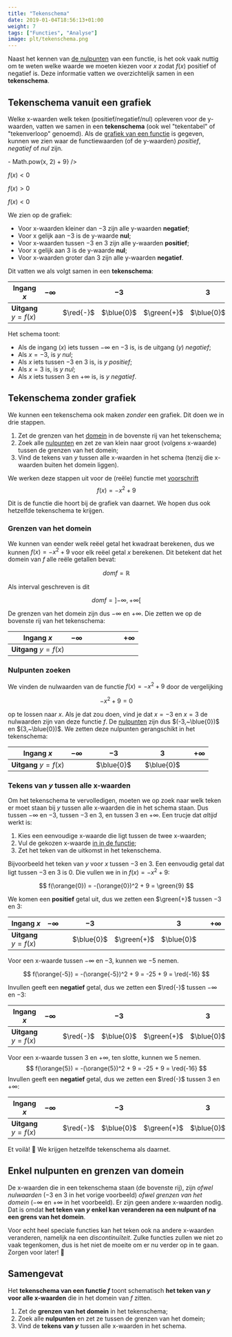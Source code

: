 ---
title: "Tekenschema"
date: 2019-01-04T18:56:13+01:00
weight: 7
tags: ["Functies", "Analyse"]
image: plt/tekenschema.png
---

Naast het kennen van [de nulpunten](../nulpunten) van een functie, is het ook
vaak nuttig om te weten welke waarde we moeten kiezen voor $x$ zodat $f(x)$
positief of negatief is. Deze informatie vatten we overzichtelijk samen in een
**tekenschema**.

## Tekenschema vanuit een grafiek

Welke x-waarden welk teken <Mute>(positief/negatief/nul)</Mute> opleveren voor de y-waarden, vatten we samen in een **tekenschema** <Mute>(ook wel "tekentabel" of "tekenverloop" genoemd)</Mute>.  Als de [grafiek van een functie](../grafiek) is gegeven, kunnen we zien waar de functiewaarden <Mute>(of de y-waarden)</Mute> _positief_, _negatief_ of _nul_ zijn.

<Plot>
<Fx fx={x => - Math.pow(x, 2) + 9} />
<Rectangle x1={-15} x2={-3} y1={0} y2={-15} fill="red" fillOpacity={0.5} />
<Rectangle x1={-3} x2={3} y1={0} y2={15} fill="green" fillOpacity={0.5} />
<Rectangle x1={3} x2={15} y1={0} y2={-15} fill="red" fillOpacity={0.5} />
<SvgNote x={-8} y={-2} backgroundOpacity={0.5}>

$f(x)\lt 0$
</SvgNote>
<SvgNote x={0} y={2} backgroundOpacity={0.5}>

$f(x)\gt 0$
</SvgNote>
<SvgNote x={8} y={-2} backgroundOpacity={0.5}>

$f(x)\lt 0$
</SvgNote>
</Plot>

We zien op de grafiek:

-   Voor x-waarden kleiner dan $-3$ zijn alle y-waarden **<Red>negatief</Red>**;
-   Voor x gelijk aan $-3$ is de y-waarde **<Blue>nul</Blue>**;
-   Voor x-waarden tussen $-3$ en $3$ zijn alle y-waarden **<Green>positief</Green>**;
-   Voor x gelijk aan $3$ is de y-waarde **<Blue>nul</Blue>**;
-   Voor x-waarden groter dan $3$ zijn alle y-waarden **<Red>negatief</Red>**.

Dit vatten we als volgt samen in een **tekenschema**:

| Ingang $x$             | $-\infty$ |           | $-3$       |             | $3$        |           | $+\infty$ |
| ---------------------- | --------- | --------- | ---------- | ----------- | ---------- | --------- | --------- |
| **Uitgang** $y = f(x)$ |           | $\red{-}$ | $\blue{0}$ | $\green{+}$ | $\blue{0}$ | $\red{-}$ |

Het schema toont:

-   Als de ingang ($x$) iets tussen $-\infty$ en $-3$ is, is de uitgang ($y$) _<Red>negatief</Red>_;
-   Als $x=-3$, is $y$ _<Blue>nul</Blue>_;
-   Als $x$ iets tussen $-3$ en $3$ is, is $y$ _<Green>positief</Green>_;
-   Als $x=3$ is, is $y$ _<Blue>nul</Blue>_;
-   Als $x$ iets tussen $3$ en $+\infty$ is, is $y$ _<Red>negatief</Red>_.

## Tekenschema zonder grafiek

We kunnen een tekenschema ook maken _zonder_ een grafiek. Dit doen we in drie
stappen.

1. Zet de grenzen van het [domein](../domein_beeld#domein-van-een-functie) in de bovenste rij van het tekenschema;
2. Zoek alle [nulpunten](../nulpunten) en zet ze van klein naar groot <Mute>(volgens x-waarde)</Mute> tussen de grenzen van het domein;
3. Vind de tekens van $y$ tussen alle x-waarden in het schema <Mute>(tenzij die x-waarden buiten het domein liggen)</Mute>.

We werken deze stappen uit voor de <Mute>(reële)</Mute> functie met
[voorschrift](../voorschrift) 
$$
f(x) = -x^2 + 9
$$

Dit is de functie die hoort bij de grafiek van daarnet. We hopen dus ook
hetzelfde tekenschema te krijgen.

### Grenzen van het domein

We kunnen van eender welk reëel getal het kwadraat berekenen, dus we kunnen
$f(x) = -x^2 + 9$ voor elk reëel getal $x$ berekenen. Dit betekent dat het
domein van $f$ alle reële getallen bevat:


$$
dom f = \mathbb{R}
$$


Als interval geschreven is dit


$$
dom f = \left] -\infty, +\infty \right[%]
$$


De grenzen van het domein zijn dus $-\infty$ en $+\infty$. Die zetten we op de
bovenste rij van het tekenschema:

| Ingang $x$             | $-\infty$ |     |     |     |     |     | $+\infty$ |
| ---------------------- | --------- | --- | --- | --- | --- | --- | --------- |
| **Uitgang** $y = f(x)$ |           |     |     |     |     |     |

### Nulpunten zoeken

We vinden de nulwaarden van de functie $f(x) = -x^2 + 9$ door de
vergelijking

$$
-x^2 + 9 = 0
$$

op te lossen naar $x$.
Als je dat zou doen, vind je dat $x=-3$ en $x=3$ de nulwaarden zijn van deze functie $f$. De
[nulpunten](../nulpunten#nulpunten-van-een-functie) zijn dus $(-3,~\blue{0})$ en
$(3,~\blue{0})$. We zetten deze nulpunten gerangschikt in het tekenschema:

| Ingang $x$             | $-\infty$ |     | $-3$       |     | $3$        |     | $+\infty$ |
| ---------------------- | --------- | --- | ---------- | --- | ---------- | --- | --------- |
| **Uitgang** $y = f(x)$ |           |     | $\blue{0}$ |     | $\blue{0}$ |     |

### Tekens van $y$ tussen alle x-waarden

Om het tekenschema te vervolledigen, moeten we op zoek naar welk teken er moet
staan bij $y$ tussen alle x-waarden die in het schema staan. Dus tussen
$-\infty$ en $-3$, tussen $-3$ en $3$, en tussen $3$ en $+\infty$. Een trucje
dat _altijd_ werkt is:

1. Kies een eenvoudige x-waarde die ligt tussen de twee x-waarden;
2. Vul de gekozen x-waarde [in in de functie](../voorschrift#x-invullen-in-een-voorschrift);
3. Zet het teken van de uitkomst in het tekenschema.

Bijvoorbeeld het teken van
$y$ voor $x$ tussen $-3$ en $3$. Een eenvoudig getal dat ligt tussen $-3$ en $3$ is
$0$. Die vullen we in in $f(x) = -x^2 + 9$:

$$
f(\orange{0}) = -(\orange{0})^2 + 9 = \green{9}
$$

We komen een **<Green>positief</Green>** getal uit, dus we zetten een $\green{+}$ tussen $-3$ en $3$:

| Ingang $x$             | $-\infty$ |     | $-3$       |             | $3$        |     | $+\infty$ |
| ---------------------- | --------- | --- | ---------- | ----------- | ---------- | --- | --------- |
| **Uitgang** $y = f(x)$ |           |     | $\blue{0}$ | $\green{+}$ | $\blue{0}$ |     |

Voor een x-waarde tussen $-\infty$ en $-3$, kunnen we $-5$ nemen.

$$
f(\orange{-5}) = -(\orange{-5})^2 + 9 = -25 + 9 = \red{-16}
$$

Invullen geeft een **<Red>negatief</Red>** getal, dus we zetten een $\red{-}$ tussen $-\infty$ en $-3$:

| Ingang $x$             | $-\infty$ |           | $-3$       |             | $3$        |     | $+\infty$ |
| ---------------------- | --------- | --------- | ---------- | ----------- | ---------- | --- | --------- |
| **Uitgang** $y = f(x)$ |           | $\red{-}$ | $\blue{0}$ | $\green{+}$ | $\blue{0}$ |     |

Voor een x-waarde tussen $3$ en $+\infty$, ten slotte, kunnen we
$5$ nemen. 
$$
f(\orange{5}) = -(\orange{5})^2 + 9 = -25 + 9 =
\red{-16}
$$
 Invullen geeft een **<Red>negatief</Red>** getal, dus we zetten een $\red{-}$ tussen $3$ en
$+\infty$:

| Ingang $x$             | $-\infty$ |           | $-3$       |             | $3$        |           | $+\infty$ |
| ---------------------- | --------- | --------- | ---------- | ----------- | ---------- | --------- | --------- |
| **Uitgang** $y = f(x)$ |           | $\red{-}$ | $\blue{0}$ | $\green{+}$ | $\blue{0}$ | $\red{-}$ |

Et voilà! 💪 We krijgen hetzelfde tekenschema als daarnet.

## Enkel nulpunten en grenzen van domein

De x-waarden die in een tekenschema staan <Mute>(de bovenste rij)</Mute>,
zijn _ofwel nulwaarden_ <Mute>($-3$ en $3$ in het vorige voorbeeld)</Mute>
_ofwel grenzen van het domein_ <Mute>($-\infty$ en $+\infty$ in het
voorbeeld)</Mute>. Er zijn geen andere x-waarden nodig. Dat is omdat **het teken
van $y$ enkel kan veranderen na een nulpunt of na een grens van het domein**.

Voor echt heel speciale functies kan het teken ook na andere x-waarden
veranderen, namelijk na een _discontinuïteit_. Zulke functies zullen we niet zo
vaak tegenkomen, dus is het niet de moeite om er nu verder op in te gaan.
Zorgen voor later! 👋

## Samengevat

<Attention title="Tekenschema">

Het **tekenschema van een functie $f$** toont schematisch **het teken van $y$
voor alle x-waarden** die in het domein van $f$ zitten.
</Attention>

<Attention title="Tekenschema opstellen">

1. Zet de **grenzen van het domein** in het tekenschema;
2. Zoek alle **nulpunten** en zet ze tussen de grenzen van het domein;
3. Vind de **tekens van $y$** tussen alle x-waarden in het schema.

</Attention>
